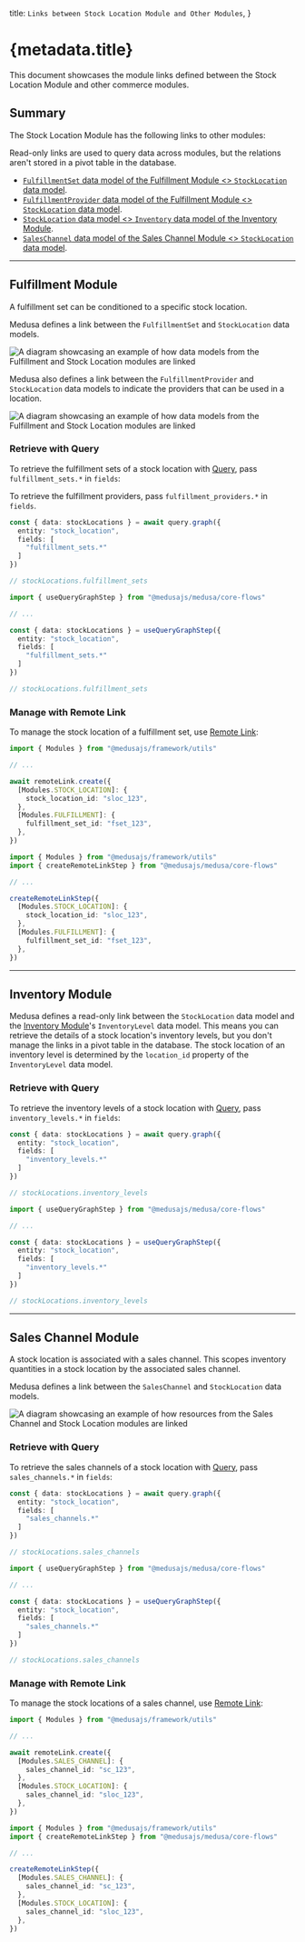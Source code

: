 
  title: `Links between Stock Location Module and Other Modules`,
}

# {metadata.title}

This document showcases the module links defined between the Stock Location Module and other commerce modules.

## Summary

The Stock Location Module has the following links to other modules:

<Note title="Tip">

Read-only links are used to query data across modules, but the relations aren't stored in a pivot table in the database.

</Note>

- [`FulfillmentSet` data model of the Fulfillment Module \<\> `StockLocation` data model](#fulfillment-module).
- [`FulfillmentProvider` data model of the Fulfillment Module \<\> `StockLocation` data model](#fulfillment-module).
- [`StockLocation` data model \<\> `Inventory` data model of the Inventory Module](#inventory-module).
- [`SalesChannel` data model of the Sales Channel Module \<\> `StockLocation` data model](#sales-channel-module).

---

## Fulfillment Module

A fulfillment set can be conditioned to a specific stock location.

Medusa defines a link between the `FulfillmentSet` and `StockLocation` data models.

![A diagram showcasing an example of how data models from the Fulfillment and Stock Location modules are linked](https://res.cloudinary.com/dza7lstvk/image/upload/v1712567101/Medusa%20Resources/fulfillment-stock-location_nlkf7e.jpg)

Medusa also defines a link between the `FulfillmentProvider` and `StockLocation` data models to indicate the providers that can be used in a location.

![A diagram showcasing an example of how data models from the Fulfillment and Stock Location modules are linked](https://res.cloudinary.com/dza7lstvk/image/upload/v1728399492/Medusa%20Resources/fulfillment-provider-stock-location_b0mulo.jpg)

### Retrieve with Query

To retrieve the fulfillment sets of a stock location with [Query](!docs!/learn/fundamentals/module-links/query), pass `fulfillment_sets.*` in `fields`:

<Note>

To retrieve the fulfillment providers, pass `fulfillment_providers.*` in `fields`.

</Note>

<CodeTabs group="relation-query">
  <CodeTab label="query.graph" value="method">

```ts
const { data: stockLocations } = await query.graph({
  entity: "stock_location",
  fields: [
    "fulfillment_sets.*"
  ]
})

// stockLocations.fulfillment_sets
```

  </CodeTab>
  <CodeTab label="useQueryGraphStep" value="step">

```ts
import { useQueryGraphStep } from "@medusajs/medusa/core-flows"

// ...

const { data: stockLocations } = useQueryGraphStep({
  entity: "stock_location",
  fields: [
    "fulfillment_sets.*"
  ]
})

// stockLocations.fulfillment_sets
```

  </CodeTab>
</CodeTabs>

### Manage with Remote Link

To manage the stock location of a fulfillment set, use [Remote Link](!docs!/learn/fundamentals/module-links/remote-link):

<CodeTabs group="relation-link">
  <CodeTab label="remoteLink.create" value="method">

```ts
import { Modules } from "@medusajs/framework/utils"

// ...

await remoteLink.create({
  [Modules.STOCK_LOCATION]: {
    stock_location_id: "sloc_123",
  },
  [Modules.FULFILLMENT]: {
    fulfillment_set_id: "fset_123",
  },
})
```

  </CodeTab>
  <CodeTab label="createRemoteLinkStep" value="step">

```ts
import { Modules } from "@medusajs/framework/utils"
import { createRemoteLinkStep } from "@medusajs/medusa/core-flows"

// ...

createRemoteLinkStep({
  [Modules.STOCK_LOCATION]: {
    stock_location_id: "sloc_123",
  },
  [Modules.FULFILLMENT]: {
    fulfillment_set_id: "fset_123",
  },
})
```

  </CodeTab>
</CodeTabs>

---

## Inventory Module

Medusa defines a read-only link between the `StockLocation` data model and the [Inventory Module](../../inventory/page.mdx)'s `InventoryLevel` data model. This means you can retrieve the details of a stock location's inventory levels, but you don't manage the links in a pivot table in the database. The stock location of an inventory level is determined by the `location_id` property of the `InventoryLevel` data model.

### Retrieve with Query

To retrieve the inventory levels of a stock location with [Query](!docs!/learn/fundamentals/module-links/query), pass `inventory_levels.*` in `fields`:

<CodeTabs group="relation-query">
  <CodeTab label="query.graph" value="method">

```ts
const { data: stockLocations } = await query.graph({
  entity: "stock_location",
  fields: [
    "inventory_levels.*"
  ]
})

// stockLocations.inventory_levels
```

  </CodeTab>
  <CodeTab label="useQueryGraphStep" value="step">

```ts
import { useQueryGraphStep } from "@medusajs/medusa/core-flows"

// ...

const { data: stockLocations } = useQueryGraphStep({
  entity: "stock_location",
  fields: [
    "inventory_levels.*"
  ]
})

// stockLocations.inventory_levels
```

  </CodeTab>
</CodeTabs>

---

## Sales Channel Module

A stock location is associated with a sales channel. This scopes inventory quantities in a stock location by the associated sales channel.

Medusa defines a link between the `SalesChannel` and `StockLocation` data models.

![A diagram showcasing an example of how resources from the Sales Channel and Stock Location modules are linked](https://res.cloudinary.com/dza7lstvk/image/upload/v1716796872/Medusa%20Resources/sales-channel-location_cqrih1.jpg)

### Retrieve with Query

To retrieve the sales channels of a stock location with [Query](!docs!/learn/fundamentals/module-links/query), pass `sales_channels.*` in `fields`:

<CodeTabs group="relation-query">
  <CodeTab label="query.graph" value="method">

```ts
const { data: stockLocations } = await query.graph({
  entity: "stock_location",
  fields: [
    "sales_channels.*"
  ]
})

// stockLocations.sales_channels
```

  </CodeTab>
  <CodeTab label="useQueryGraphStep" value="step">

```ts
import { useQueryGraphStep } from "@medusajs/medusa/core-flows"

// ...

const { data: stockLocations } = useQueryGraphStep({
  entity: "stock_location",
  fields: [
    "sales_channels.*"
  ]
})

// stockLocations.sales_channels
```

  </CodeTab>
</CodeTabs>

### Manage with Remote Link

To manage the stock locations of a sales channel, use [Remote Link](!docs!/learn/fundamentals/module-links/remote-link):

<CodeTabs group="relation-link">
  <CodeTab label="remoteLink.create" value="method">

```ts
import { Modules } from "@medusajs/framework/utils"

// ...

await remoteLink.create({
  [Modules.SALES_CHANNEL]: {
    sales_channel_id: "sc_123",
  },
  [Modules.STOCK_LOCATION]: {
    sales_channel_id: "sloc_123",
  },
})
```

  </CodeTab>
  <CodeTab label="createRemoteLinkStep" value="step">

```ts
import { Modules } from "@medusajs/framework/utils"
import { createRemoteLinkStep } from "@medusajs/medusa/core-flows"

// ...

createRemoteLinkStep({
  [Modules.SALES_CHANNEL]: {
    sales_channel_id: "sc_123",
  },
  [Modules.STOCK_LOCATION]: {
    sales_channel_id: "sloc_123",
  },
})
```

  </CodeTab>
</CodeTabs>
